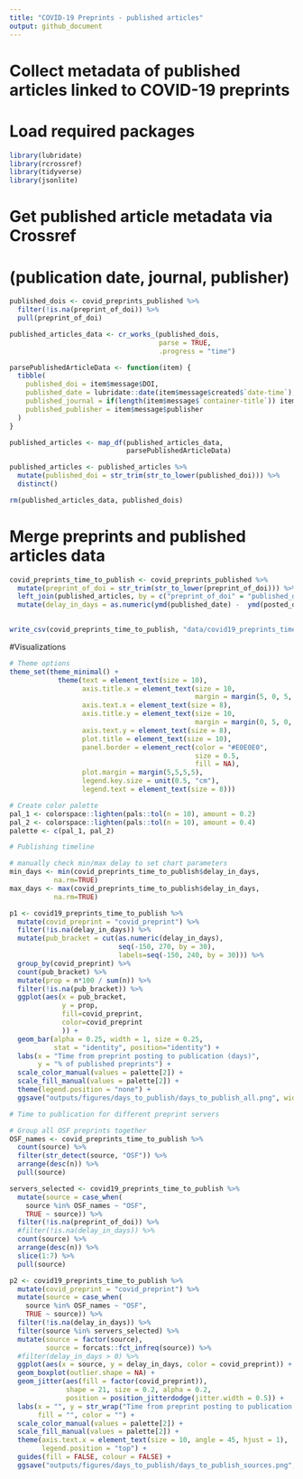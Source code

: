 ```yaml
---
title: "COVID-19 Preprints - published articles"
output: github_document
---
```

# Collect metadata of published articles linked to COVID-19 preprints

# Load required packages 

```r

library(lubridate)
library(rcrossref)
library(tidyverse)
library(jsonlite)
```



# Get published article metadata via Crossref 
# (publication date, journal, publisher)


```r
 
published_dois <- covid_preprints_published %>%
  filter(!is.na(preprint_of_doi)) %>%
  pull(preprint_of_doi)

published_articles_data <- cr_works_(published_dois, 
                                     parse = TRUE,
                                     .progress = "time")

parsePublishedArticleData <- function(item) {
  tibble(
    published_doi = item$message$DOI,
    published_date = lubridate::date(item$message$created$`date-time`),
    published_journal = if(length(item$message$`container-title`)) item$message$`container-title`[[1]] else NA_character_,
    published_publisher = item$message$publisher
  )
}

published_articles <- map_df(published_articles_data,
                             parsePublishedArticleData) 

published_articles <- published_articles %>%
  mutate(published_doi = str_trim(str_to_lower(published_doi))) %>%
  distinct()

rm(published_articles_data, published_dois)

```

# Merge preprints and published articles data


```r


covid_preprints_time_to_publish <- covid_preprints_published %>%
  mutate(preprint_of_doi = str_trim(str_to_lower(preprint_of_doi))) %>%
  left_join(published_articles, by = c("preprint_of_doi" = "published_doi")) %>%
  mutate(delay_in_days = as.numeric(ymd(published_date) -  ymd(posted_date)))
  

write_csv(covid_preprints_time_to_publish, "data/covid19_preprints_time_to_publish.csv")

```

#Visualizations

```r
# Theme options
theme_set(theme_minimal() +
            theme(text = element_text(size = 10),
                  axis.title.x = element_text(size = 10,
                                              margin = margin(5, 0, 5, 0)),
                  axis.text.x = element_text(size = 8),
                  axis.title.y = element_text(size = 10,
                                              margin = margin(0, 5, 0, 5)),
                  axis.text.y = element_text(size = 8),
                  plot.title = element_text(size = 10),
                  panel.border = element_rect(color = "#E0E0E0", 
                                              size = 0.5, 
                                              fill = NA),
                  plot.margin = margin(5,5,5,5),
                  legend.key.size = unit(0.5, "cm"),
                  legend.text = element_text(size = 8)))

# Create color palette
pal_1 <- colorspace::lighten(pals::tol(n = 10), amount = 0.2)
pal_2 <- colorspace::lighten(pals::tol(n = 10), amount = 0.4)
palette <- c(pal_1, pal_2)

```

```r
# Publishing timeline

# manually check min/max delay to set chart parameters
min_days <- min(covid_preprints_time_to_publish$delay_in_days,
           na.rm=TRUE)
max_days <- max(covid_preprints_time_to_publish$delay_in_days,
           na.rm=TRUE)

p1 <- covid19_preprints_time_to_publish %>%
  mutate(covid_preprint = "covid_preprint") %>%
  filter(!is.na(delay_in_days)) %>%
  mutate(pub_bracket = cut(as.numeric(delay_in_days), 
                           seq(-150, 270, by = 30), 
                           labels=seq(-150, 240, by = 30))) %>%
  group_by(covid_preprint) %>% 
  count(pub_bracket) %>%
  mutate(prop = n*100 / sum(n)) %>%
  filter(!is.na(pub_bracket)) %>%
  ggplot(aes(x = pub_bracket, 
             y = prop, 
             fill=covid_preprint, 
             color=covid_preprint
             )) +
  geom_bar(alpha = 0.25, width = 1, size = 0.25, 
           stat = "identity", position="identity") +
  labs(x = "Time from preprint posting to publication (days)",
       y = "% of published preprints") +
  scale_color_manual(values = palette[2]) +
  scale_fill_manual(values = palette[2]) +
  theme(legend.position = "none") +
  ggsave("outputs/figures/days_to_publish/days_to_publish_all.png", width = 6, height = 3)

```

```r
# Time to publication for different preprint servers

# Group all OSF preprints together
OSF_names <- covid_preprints_time_to_publish %>%
  count(source) %>%
  filter(str_detect(source, "OSF")) %>%
  arrange(desc(n)) %>%
  pull(source)

servers_selected <- covid19_preprints_time_to_publish %>%
  mutate(source = case_when(
    source %in% OSF_names ~ "OSF",
    TRUE ~ source)) %>%
  filter(!is.na(preprint_of_doi)) %>%
  #filter(!is.na(delay_in_days)) %>%
  count(source) %>%
  arrange(desc(n)) %>%
  slice(1:7) %>%
  pull(source)

p2 <- covid19_preprints_time_to_publish %>%
  mutate(covid_preprint = "covid_preprint") %>%
  mutate(source = case_when(
    source %in% OSF_names ~ "OSF",
    TRUE ~ source)) %>%
  filter(!is.na(delay_in_days)) %>%
  filter(source %in% servers_selected) %>%
  mutate(source = factor(source),
         source = forcats::fct_infreq(source)) %>%
  #filter(delay_in_days > 0) %>%
  ggplot(aes(x = source, y = delay_in_days, color = covid_preprint)) +
  geom_boxplot(outlier.shape = NA) +
  geom_jitter(aes(fill = factor(covid_preprint)),
              shape = 21, size = 0.2, alpha = 0.2,
              position = position_jitterdodge(jitter.width = 0.5)) + 
  labs(x = "", y = str_wrap("Time from preprint posting to publication (days)", 30), 
       fill = "", color = "") +
  scale_color_manual(values = palette[2]) +
  scale_fill_manual(values = palette[2]) +
  theme(axis.text.x = element_text(size = 10, angle = 45, hjust = 1),
        legend.position = "top") +
  guides(fill = FALSE, colour = FALSE) +
  ggsave("outputs/figures/days_to_publish/days_to_publish_sources.png", width = 5, height = 4) 
```